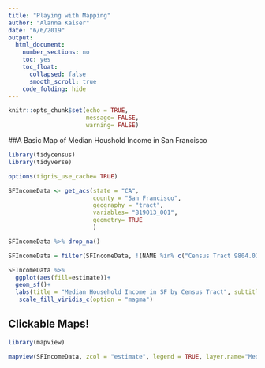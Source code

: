 ```yaml
---
title: "Playing with Mapping"
author: "Alanna Kaiser"
date: "6/6/2019"
output: 
  html_document:
    number_sections: no
    toc: yes
    toc_float: 
      collapsed: false
      smooth_scroll: true
    code_folding: hide
---
```


```r
knitr::opts_chunk$set(echo = TRUE,
                      message= FALSE,
                      warning= FALSE)
```


##A Basic Map of Median Houshold Income in San Francisco

```r
library(tidycensus)
library(tidyverse)

options(tigris_use_cache= TRUE)

SFIncomeData <- get_acs(state = "CA",
                        county = "San Francisco",
                        geography = "tract",
                        variables= "B19013_001",
                        geometry= TRUE
                        )

SFIncomeData %>% drop_na()

SFIncomeData = filter(SFIncomeData, !(NAME %in% c("Census Tract 9804.01, San Francisco County, California", "Census Tract 179.02, San Francisco County, California", "Census Tract 9806, San Francisco County, California")))

```

```r

SFIncomeData %>%
  ggplot(aes(fill=estimate))+
  geom_sf()+
  labs(title = "Median Household Income in SF by Census Tract", subtitle = "Data pulled with Census API", fill= "Median Family Income")+
   scale_fill_viridis_c(option = "magma")

```


## Clickable Maps!

```r
library(mapview)

mapview(SFIncomeData, zcol = "estimate", legend = TRUE, layer.name="Median Family Income")
 
```